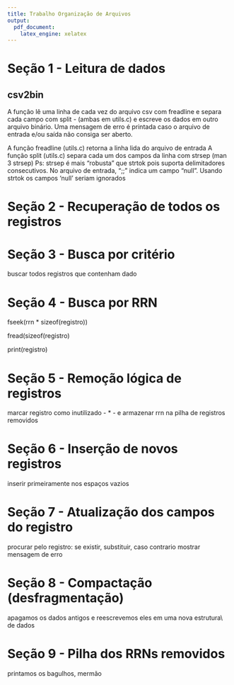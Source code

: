 ```yaml
---
title: Trabalho Organização de Arquivos
output: 
  pdf_document:
    latex_engine: xelatex
---
```


\tableofcontents

# Seção 1 - Leitura de dados

## csv2bin

A função lê uma linha de cada vez do arquivo csv com freadline e separa cada campo com split - (ambas em utils.c)
e escreve os dados em outro arquivo binário. 
Uma mensagem de erro é printada caso o arquivo de entrada e/ou saída não consiga ser aberto.

A função freadline (utils.c) retorna a linha lida do arquivo de entrada
A função split (utils.c) separa cada um dos campos da linha com strsep (man 3 strsep)
Ps: strsep é mais "robusta" que strtok pois suporta delimitadores consecutivos.
No arquivo de entrada, ";;" indica um campo "null". Usando strtok os campos 'null' seriam ignorados

# Seção 2 - Recuperação de todos os registros

# Seção 3 - Busca por critério

buscar todos registros que contenham dado 

# Seção 4 - Busca por RRN

fseek(rrn * sizeof(registro))

fread(sizeof(registro)

print(registro)

# Seção 5 - Remoção lógica de registros

marcar registro como inutilizado - * - e armazenar rrn na pilha de registros removidos

# Seção 6 - Inserção de novos registros

inserir primeiramente nos espaços vazios

# Seção 7 - Atualização dos campos do registro

procurar pelo registro: se existir, substituir, caso contrario mostrar mensagem de erro

# Seção 8 - Compactação (desfragmentação)

apagamos os dados antigos e reescrevemos eles em uma nova estrutura\\
de dados

# Seção 9 - Pilha dos RRNs removidos

printamos os bagulhos, mermão
